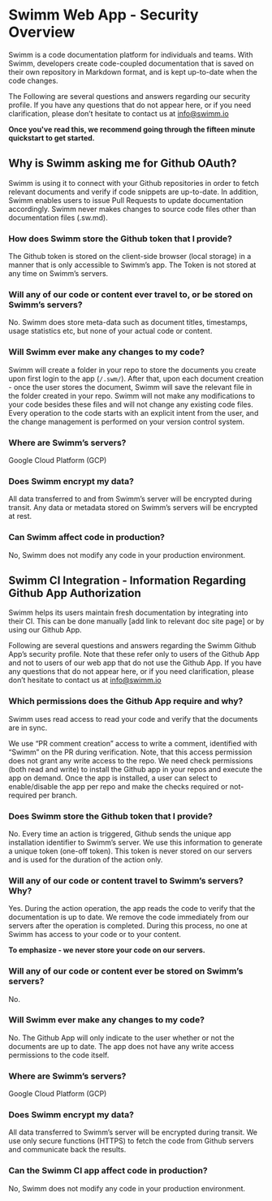 

# Swimm Web App - Security Overview

Swimm is a code documentation platform for individuals and teams. With Swimm, developers 
create code-coupled documentation that is saved on their own repository in Markdown format, 
and is kept up-to-date when the code changes.

The Following are several questions and answers regarding our security profile. If you have 
any questions that do not appear here, or if you need clarification, please don’t hesitate 
to contact us at info@swimm.io

**Once you've read this, we recommend <Link to="/docs/quickstart">going through the fifteen minute quickstart</Link>
to get started.**


## Why is Swimm asking me for Github OAuth?

Swimm is using it to connect with your Github repositories in order to fetch relevant documents 
and verify if code snippets are up-to-date. In addition, Swimm enables users to issue Pull 
Requests to update documentation accordingly. Swimm never makes changes to source code files 
other than documentation files (.sw.md).

### How does Swimm store the Github token that I provide?

The Github token is stored on the client-side browser (local storage) in a manner that is only 
accessible to Swimm’s app. The Token is not stored at any time on Swimm’s servers. 

### Will any of our code or content ever travel to, or be stored on Swimm’s servers?

No. Swimm does store meta-data such as document titles, timestamps, usage statistics etc, but
none of your actual code or content.

### Will Swimm ever make any changes to my code?

Swimm will create a folder in your repo to store the documents you create upon first login to the 
app (`/.swm/`). After that, upon each document creation - once the user stores the document, Swimm 
will save the relevant file in the folder created in your repo. Swimm will not make any modifications 
to your code besides these files and will not change any existing code files. Every operation to the 
code starts with an explicit intent from the user, and the change management is performed on your 
version control system.

### Where are Swimm’s servers?

Google Cloud Platform (GCP)

### Does Swimm encrypt my data?

All data transferred to and from Swimm’s server will be encrypted during transit. Any data or 
metadata stored on Swimm’s servers will be encrypted at rest.

### Can Swimm affect code in production? 

No, Swimm does not modify any code in your production environment.

## Swimm CI Integration - Information Regarding Github App Authorization

Swimm helps its users maintain fresh documentation by integrating into their CI. This can be done 
manually [add link to relevant doc site page] or by using our Github App.

Following are several questions and answers regarding the Swimm Github App’s security profile. 
Note that these refer only to users of the Github App and not to users of our web app that do not 
use the Github App. If you have any questions that do not appear here, or if you need clarification, 
please don’t hesitate to contact us at info@swimm.io


### Which permissions does the Github App require and why?

Swimm uses read access to read your code and verify that the documents are in sync.

We use “PR comment creation” access to write a comment, identified with “Swimm” on the PR during 
verification. Note, that this access permission does not grant any write access to the repo. 
We need check permissions (both read and write) to install the Github app in your repos and execute 
the app on demand. Once the app is installed, a user can select to enable/disable the app per repo 
and make the checks required or not-required per branch. 

### Does Swimm store the Github token that I provide?
No. Every time an action is triggered, Github sends  the unique app installation identifier to Swimm’s 
server. We use this information to generate a unique token (one-off token). This token is never stored 
on our servers and is used for the duration of the action only.

### Will any of our code or content travel to Swimm’s servers? Why?

Yes. During the action operation, the app reads the code to verify that the documentation is up to date. 
We remove the code immediately from our servers after the operation is completed. During this process, 
no one at Swimm has access to your code or to your content. 

**To emphasize - we never store your code on our servers.**

### Will any of our code or content ever be stored on Swimm’s servers?

No.

### Will Swimm ever make any changes to my code?

No. The Github App will only indicate to the user whether or not the documents are up to date. The app does
not have any write access permissions to the code itself. 

### Where are Swimm’s servers?

Google Cloud Platform (GCP)

### Does Swimm encrypt my data?

All data transferred to Swimm’s server will be encrypted during transit. We use only secure functions (HTTPS) 
to fetch the code from Github servers and communicate back the results. 

### Can the Swimm CI app affect code in production? 

No, Swimm does not modify any code in your production environment.
